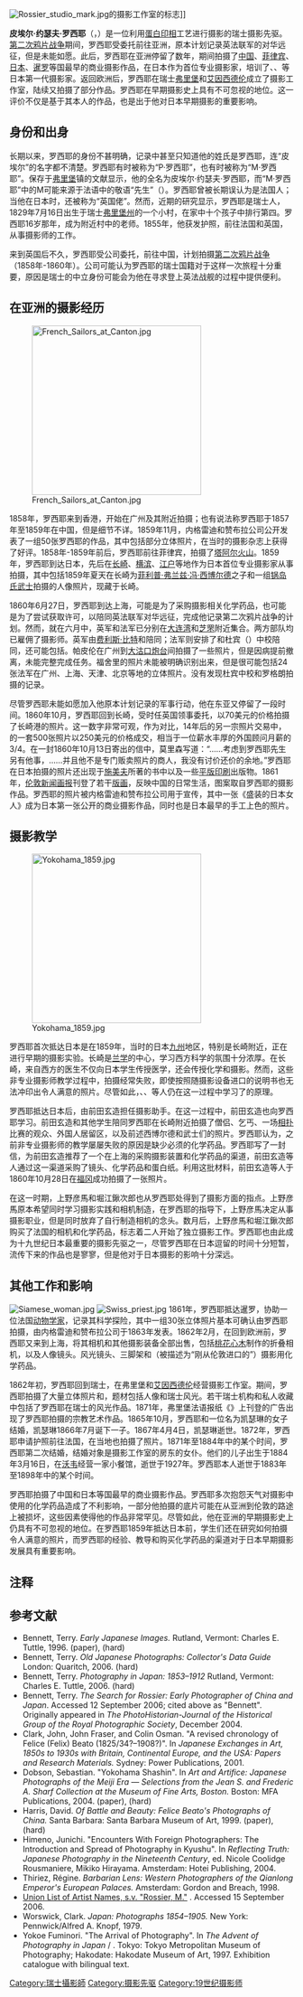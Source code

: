 [[File:Rossier_studio_mark.jpg|thumb]]的摄影工作室的标志]]

'''皮埃尔·约瑟夫·罗西耶'''（{{lang-fr|'''Pierre Joseph Rossier'''}}，{{bd|1829年|7月16日|1883至1898年之间}}）是一位利用[[蛋白印相|蛋白印相]]工艺进行摄影的瑞士摄影先驱。[[第二次鸦片战争|第二次鸦片战争]]期间，罗西耶受委托前往亚洲，原本计划记录英法联军的对华远征，但是未能如愿。此后，罗西耶在亚洲停留了数年，期间拍摄了[[中国|中国]]、[[菲律宾|菲律宾]]、[[日本|日本]]、[[暹罗|暹罗]]等国最早的商业摄影作品，在日本作为首位专业摄影家，培训了{{link-en|上野彦馬|Ueno Hikoma}}、{{link-en|前田玄造|Maeda Genzō}}、{{link-en|堀江鍬次郎|Horie Kuwajirō}}等日本第一代摄影家。返回欧洲后，罗西耶在瑞士[[弗里堡|弗里堡]]和[[艾因西德伦|艾因西德伦]]成立了摄影工作室，陆续又拍摄了部分作品。罗西耶在早期摄影史上具有不可忽视的地位。这一评价不仅是基于其本人的作品，也是出于他对日本早期摄影的重要影响。

==身份和出身==

长期以来，罗西耶的身份不甚明确，记录中甚至只知道他的姓氏是罗西耶，连“皮埃尔”的名字都不清楚。罗西耶有时被称为“P·罗西耶”，也有时被称为“M·罗西耶”。保存于[[弗里堡|弗里堡]]镇的文献显示，他的全名为皮埃尔·约瑟夫·罗西耶，而“M·罗西耶”中的M可能来源于法语中的敬语“先生”（{{lang|fr|Monsieur}}）。罗西耶曾被长期误认为是法国人{{r|yokoe|page=167}}；当他在日本时，还被称为“英国佬”{{r|ulan}}。然而，近期的研究显示，罗西耶是瑞士人，1829年7月16日出生于瑞士[[弗里堡州|弗里堡州]]的一个小村，在家中十个孩子中排行第四。罗西耶16岁那年，成为附近村中的老师。1855年，他获发护照，前往法国和英国，从事摄影师的工作{{r|bennett}}。

来到英国后不久，罗西耶受{{link-en|内格雷迪和赞布拉|Negretti and Zambra}}公司委托，前往中国，计划拍摄[[第二次鸦片战争|第二次鸦片战争]]（1858年-1860年）。公司可能认为罗西耶的瑞士国籍对于这样一次旅程十分重要，原因是瑞士的中立身份可能会为他在寻求登上英法战舰的过程中提供便利{{r|bennett}}。

==在亚洲的摄影经历==
[[File:French_Sailors_at_Canton.jpg|300px]]

1858年，罗西耶来到香港，开始在广州及其附近拍摄{{r|bennett}}；也有说法称罗西耶于1857年至1859年在中国，但是细节不详{{r|worswick|page=146}}。1859年11月，内格雷迪和赞布拉公司公开发表了一组50张罗西耶的作品，其中包括部分立体照片，在当时的摄影杂志上获得了好评。1858年-1859年前后，罗西耶前往菲律宾，拍摄了[[塔阿尔火山|塔阿尔火山]]。1859年，罗西耶到达日本，先后在[[长崎市|长崎]]、[[横滨市|横滨]]、[[江户|江户]]等地作为日本首位专业摄影家从事拍摄{{r|yokoe|page=167}}，其中包括1859年夏天在长崎为[[菲利普·弗兰兹·冯·西博尔德|菲利普·弗兰兹·冯·西博尔德]]之子{{link-en|亚历山大·冯·西博尔德|Alexander von Siebold}}和一组[[锅岛氏|锅岛氏]][[武士_(日本)|武士]]拍摄的人像照片，现藏于长崎{{link-jp|西博尔德纪念馆|シーボルト記念館}}{{r|himeno|page=22}}。

1860年6月27日，罗西耶到达上海，可能是为了采购摄影相关化学药品，也可能是为了尝试获取许可，以陪同英法联军对华远征，完成他记录第二次鸦片战争的计划{{r|bennett}}。然而，就在六月中，英军和法军已分别在[[大连湾|大连湾]]和[[芝罘岛|芝罘]]附近集合{{r|harris|page=17}}。两方部队均已雇佣了摄影师。英军由[[费利斯·比特|费利斯·比特]]和{{link-en|约翰·帕皮伦|John Papillon}}陪同；法军则安排了{{link-en|安东尼·福舍里|Antoine Fauchery}}和杜宾（{{lang-fr|Du Pin}}）中校陪同，还可能包括{{link-en|路易斯·罗格朗|Louis Legrand (photographer)}}{{r|bennett}}{{r|thiriez}}。帕皮伦在广州到[[大沽口炮台|大沽口炮台]]间拍摄了一些照片，但是因病提前撤离，未能完整完成任务。福舍里的照片未能被明确识别出来，但是很可能包括24张法军在广州、上海、天津、北京等地的立体照片。没有发现杜宾中校和罗格朗拍摄的记录{{r|thiriez|page=6-7}}。

尽管罗西耶未能如愿加入他原本计划记录的军事行动，他在东亚又停留了一段时间。1860年10月，罗西耶回到长崎，受时任英国领事{{link-en|乔治·S·莫里森|George S. Morrison (diplomat)}}委托，以70美元的价格拍摄了长崎港的照片。这一数字非常可观，作为对比，14年后的另一宗照片交易中，{{link-jp|内田九一|内田九一}}的一套500张照片以250美元的价格成交，相当于一位薪水丰厚的外国顾问月薪的3/4{{r|dobson|page=20}}{{r|cfo|page=137-138}}。在一封1860年10月13日寄出的信中，莫里森写道：“……考虑到罗西耶先生另有他事，……并且他不是专门贩卖照片的商人，我没有讨价还价的余地。”{{r|bennett}}罗西耶在日本拍摄的照片还出现于[[施美夫|施美夫]]所著的书中以及一些[[平版印刷|平版印刷]]出版物{{r|pij|page=49}}。1861年，[[伦敦新闻画报|伦敦新闻画报]]刊登了若干[[版画|版画]]，反映中国的日常生活，图案取自罗西耶的摄影作品{{r|ojp|page=119}}。罗西耶的照片被内格雷迪和赞布拉公司用于宣传，其中一张《盛装的日本女人》成为日本第一张公开的商业摄影作品，同时也是日本最早的手工上色的照片{{r|pij|page=47,49,fig. 45}}。

==摄影教学==
[[File:Yokohama_1859.jpg|300px]]

罗西耶首次抵达日本是在1859年，当时的日本[[九州_(日本)|九州]]地区，特别是长崎附近，正在进行早期的摄影实验。长崎是[[兰学|兰学]]的中心，学习西方科学的氛围十分浓厚。在长崎，来自西方的医生不仅向日本学生传授医学，还会传授化学和摄影{{r|himeno|page=18,20-21}}。然而，这些非专业摄影师教学过程中，拍摄经常失败，即使按照随摄影设备进口的说明书也无法冲印出令人满意的照片{{r|himeno|page=21-22}}。尽管如此，{{link-en|上野彦馬|Ueno Hikoma}}、{{link-en|前田玄造|Maeda Genzō}}、{{link-en|堀江鍬次郎|Horie Kuwajirō}}等人仍在这一过程中学习了{{link-en|湿版火棉胶摄影|collodion process}}的原理{{r|himeno|page=21-22}}。

罗西耶抵达日本后，由前田玄造担任摄影助手。在这一过程中，前田玄造也向罗西耶学习。前田玄造和其他学生陪同罗西耶在长崎附近拍摄了僧侣、乞丐、一场[[相扑|相扑]]比赛的观众、外国人居留区，以及前述西博尔德和武士们的照片。罗西耶认为，之前非专业摄影师的教学屡屡失败的原因是缺少必须的化学药品。罗西耶写了一封信，为前田玄造推荐了一个在上海的采购摄影装置和化学药品的渠道，前田玄造等人通过这一渠道采购了镜头、化学药品和蛋白纸{{r|himeno|page=21-22}}。利用这批材料，前田玄造等人于1860年10月28日在[[福冈|福冈]]成功拍摄了一张照片{{r|himeno|page=22}}。

在这一时期，上野彦馬和堀江鍬次郎也从罗西耶处得到了摄影方面的指点。上野彦馬原本希望同时学习摄影实践和相机制造，在罗西耶的指导下，上野彦馬决定从事摄影职业，但是同时放弃了自行制造相机的念头。数月后，上野彦馬和堀江鍬次郎购买了法国的相机和化学药品，标志着二人开始了独立摄影工作{{r|himeno|page=22}}。罗西耶也由此成为十九世纪日本最重要的摄影先驱之一，尽管罗西耶在日本逗留的时间十分短暂，流传下来的作品也是寥寥，但是他对于日本摄影的影响十分深远{{r|yokoe|page=167}}。

==其他工作和影响==
[[File:Siamese_woman.jpg|thumb]]
[[File:Swiss_priest.jpg|thumb]]
1861年，罗西耶抵达暹罗，协助一位法国[[动物学家|动物学家]]，记录其科学探险，其中一组30张立体照片基本可确认由罗西耶拍摄，由内格雷迪和赞布拉公司于1863年发表{{r|pij|page=49}}。1862年2月，在回到欧洲前，罗西耶又来到上海，将其相机和其他摄影装备全部出售，包括[[桃花心木|桃花心木]]制作的折叠相机，以及人像镜头。风光镜头、三脚架和（被描述为“刚从伦敦进口的”）摄影用化学药品{{r|pij|page=49}}。

1862年初，罗西耶回到瑞士，在弗里堡和[[艾因西德伦|艾因西德伦]]经营摄影工作室。期间，罗西耶拍摄了大量立体照片和{{link-en|名片格式照片|Carte de visite}}，题材包括人像和瑞士风光。若干瑞士机构和私人收藏中包括了罗西耶在瑞士的风光作品。1871年，弗里堡法语报纸《{{link-fr|自由报 (瑞士)|La Liberté|自由报}}》上刊登的广告出现了罗西耶拍摄的宗教艺术作品{{r|ojp|page=120}}。1865年10月，罗西耶和一位名为凯瑟琳的女子结婚，凯瑟琳1866年7月诞下一子。1867年4月4日，凯瑟琳逝世。1872年，罗西耶申请护照前往法国，在当地也拍摄了照片。1871年至1884年中的某个时间，罗西耶第二次结婚，结婚对象是摄影工作室的房东的女仆。他们的儿子出生于1884年3月16日，在[[沃韦|沃韦]]经营一家小餐馆，逝世于1927年。罗西耶本人逝世于1883年至1898年中的某个时间{{r|bennett}}。

罗西耶拍摄了中国和日本等国最早的商业摄影作品。罗西耶多次抱怨天气对摄影中使用的化学药品造成了不利影响，一部分他拍摄的底片可能在从亚洲到伦敦的路途上被损坏，这些因素使得他的作品非常罕见。尽管如此，他在亚洲的早期摄影史上仍具有不可忽视的地位。在罗西耶1859年抵达日本前，学生们还在研究如何拍摄令人满意的照片，而罗西耶的经验、教导和购买化学药品的渠道对于日本早期摄影发展具有重要影响。

==注释==
{{reflist|colwidth=30em|refs=

<ref name="yokoe">Yokoe Fuminori. "The Arrival of Photography". In ''The Advent of Photography in Japan'' / {{lang|ja|寫眞渡來<!-- Yes, the book consistently uses not 写真 and 渡来 but instead these old forms -->のころ}}. Tokyo: Tokyo Metropolitan Museum of Photography; Hakodate: Hakodate Museum of Art, 1997. Exhibition catalogue <!-- and thus, like most Japanese exhibition catalogues, has no ISBN --> with bilingual text.</ref>

<ref name="ulan">{{cite web
	| url=http://www.getty.edu/vow/ULANFullDisplay?find=&role=&nation=&subjectid=500036940
	| title=Union List of Artist Names Online Full Record Display
	| publisher=The J. Paul Getty Trust
	| date=2016-02-02
	| accessdate=2016-05-19
	| archive-date=2022-01-02
	| archive-url=https://web.archive.org/web/20220102052147/https://www.getty.edu/vow/ULANFullDisplay?find=&role=&nation=&subjectid=500036940
	| dead-url=no
	}}</ref>

<ref name="bennett">Bennett, Terry. ''The Search for Rossier: Early Photographer of China and Japan''. Accessed 12 September 2006; cited above as "Bennett". Originally appeared in ''The PhotoHistorian-Journal of the Historical Group of the Royal Photographic Society'', December 2004.
</ref>

<ref name="worswick">Worswick, Clark. ''Japan: Photographs 1854–1905.'' New York: Pennwick/Alfred A. Knopf, 1979. ISBN 0-394-50836-X</ref>

<ref name="himeno">
Himeno, Junichi. "Encounters With Foreign Photographers: The Introduction and Spread of Photography in Kyushu". In ''Reflecting Truth: Japanese Photography in the Nineteenth Century'', ed. Nicole Coolidge Rousmaniere, Mikiko Hirayama. Amsterdam: Hotei Publishing, 2004. ISBN 90-74822-76-2
</ref>

<ref name="harris">
Harris, David. ''Of Battle and Beauty: Felice Beato's Photographs of China.'' Santa Barbara: Santa Barbara Museum of Art, 1999. ISBN 0-89951-100-7 (paper), ISBN 0-89951-101-5 (hard)
</ref>

<ref name="thiriez">
Thiriez, Régine. ''Barbarian Lens: Western Photographers of the Qianlong Emperor's European Palaces.'' Amsterdam: Gordon and Breach, 1998. ISBN 90-5700-519-0
</ref>

<ref name="dobson">Dobson, Sebastian. "Yokohama Shashin". In ''Art and Artifice: Japanese Photographs of the Meiji Era — Selections from the Jean S. and Frederic A. Sharf Collection at the Museum of Fine Arts, Boston.'' Boston: MFA Publications, 2004. ISBN 0-87846-682-7 (paper), ISBN 0-87846-683-5 (hard)
</ref>

<ref name="cfo">
Clark, John, John Fraser, and Colin Osman. "A revised chronology of Felice (Felix) Beato (1825/34?–1908?)". In ''Japanese Exchanges in Art, 1850s to 1930s with Britain, Continental Europe, and the USA: Papers and Research Materials.'' Sydney: Power Publications, 2001. ISBN 1-86487-303-5
</ref>

<ref name="ojp">
Bennett, Terry. ''Old Japanese Photographs: Collector's Data Guide'' London: Quaritch, 2006. ISBN 0-9550852-4-1 (hard)
</ref>

<ref name="pij">
Bennett, Terry. ''Photography in Japan: 1853–1912'' Rutland, Vermont: Charles E. Tuttle, 2006. ISBN 0-8048-3633-7 (hard)
</ref>

}}

==参考文献==
* Bennett, Terry. ''Early Japanese Images.'' Rutland, Vermont: Charles E. Tuttle, 1996. {{ISBN|0-8048-2033-3}} (paper), {{ISBN|0-8048-2029-5}} (hard)
* Bennett, Terry. ''Old Japanese Photographs: Collector's Data Guide'' London: Quaritch, 2006. {{ISBN|0-9550852-4-1}} (hard)
* Bennett, Terry. ''Photography in Japan: 1853–1912'' Rutland, Vermont: Charles E. Tuttle, 2006. {{ISBN|0-8048-3633-7}} (hard)
* Bennett, Terry. ''The Search for Rossier: Early Photographer of China and Japan''. Accessed 12 September 2006; cited above as "Bennett". Originally appeared in ''The PhotoHistorian-Journal of the Historical Group of the Royal Photographic Society'', December 2004.
* Clark, John, John Fraser, and Colin Osman. "A revised chronology of Felice (Felix) Beato (1825/34?–1908?)". In ''Japanese Exchanges in Art, 1850s to 1930s with Britain, Continental Europe, and the USA: Papers and Research Materials.'' Sydney: Power Publications, 2001. {{ISBN|1-86487-303-5}}
* Dobson, Sebastian. "Yokohama Shashin". In ''Art and Artifice: Japanese Photographs of the Meiji Era — Selections from the Jean S. and Frederic A. Sharf Collection at the Museum of Fine Arts, Boston.'' Boston: MFA Publications, 2004. {{ISBN|0-87846-682-7}} (paper), {{ISBN|0-87846-683-5}} (hard)
* Harris, David. ''Of Battle and Beauty: Felice Beato's Photographs of China.'' Santa Barbara: Santa Barbara Museum of Art, 1999. {{ISBN|0-89951-100-7}} (paper), {{ISBN|0-89951-101-5}} (hard)
* Himeno, Junichi. "Encounters With Foreign Photographers: The Introduction and Spread of Photography in Kyushu". In ''Reflecting Truth: Japanese Photography in the Nineteenth Century'', ed. Nicole Coolidge Rousmaniere, Mikiko Hirayama. Amsterdam: Hotei Publishing, 2004. {{ISBN|90-74822-76-2}}
* Thiriez, Régine. ''Barbarian Lens: Western Photographers of the Qianlong Emperor's European Palaces.'' Amsterdam: Gordon and Breach, 1998. {{ISBN|90-5700-519-0}}
* [http://www.getty.edu/vow/ULANFullDisplay?find=%13%11rossier&role=&nation=&prev_page=1&subjectid=500036940 Union List of Artist Names, s.v. "Rossier, M."] {{Wayback|url=http://www.getty.edu/vow/ULANFullDisplay?find=%13%11rossier&role=&nation=&prev_page=1&subjectid=500036940 |date=20160303192300 }}. Accessed 15 September 2006.
* Worswick, Clark. ''Japan: Photographs 1854–1905.'' New York: Pennwick/Alfred A. Knopf, 1979. {{ISBN|0-394-50836-X}}
* Yokoe Fuminori. "The Arrival of Photography". In ''The Advent of Photography in Japan'' / {{lang|ja|寫眞渡來<!-- Yes, the book consistently uses not 写真 and 渡来 but instead these old forms -->のころ}}. Tokyo: Tokyo Metropolitan Museum of Photography; Hakodate: Hakodate Museum of Art, 1997. Exhibition catalogue <!-- and thus, like most Japanese exhibition catalogues, has no ISBN --> with bilingual text.

{{Commons category|Pierre Rossier}}

{{Authority control}}
{{DEFAULTSORT:Rossier, Pierre}}
[[Category:瑞士攝影師|Category:瑞士攝影師]]
[[Category:摄影先驱|Category:摄影先驱]]
[[Category:19世纪摄影师|Category:19世纪摄影师]]